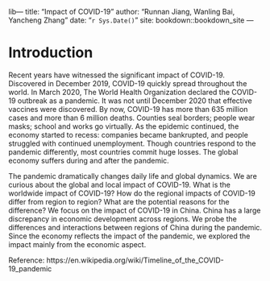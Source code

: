 lib--- 
title: "Impact of COVID-19"
author: "Runnan Jiang, Wanling Bai, Yancheng Zhang"
date: "`r Sys.Date()`"
site: bookdown::bookdown_site
---

# Introduction

Recent years have witnessed the significant impact of COVID-19. Discovered in December 2019, COVID-19 quickly spread throughout the world. In March 2020, The World Health Organization declared the COVID-19 outbreak as a pandemic. It was not until December 2020 that effective vaccines were discovered. By now, COVID-19 has more than 635 million cases and more than 6 million deaths. Counties seal borders; people wear masks; school and works go virtually. As the epidemic continued, the economy started to recess: companies became bankrupted, and people struggled with continued unemployment. Though countries respond to the pandemic differently, most countries commit huge losses. The global economy suffers during and after the pandemic. 

The pandemic dramatically changes daily life and global dynamics. We are curious about the global and local impact of COVID-19. What is the worldwide impact of COVID-19? How do the regional impacts of COVID-19 differ from region to region? What are the potential reasons for the difference? We focus on the impact of COVID-19 in China. China has a large discrepancy in economic development across regions. We probe the differences and interactions between regions of China during the pandemic. Since the economy reflects the impact of the pandemic, we explored the impact mainly from the economic aspect.


Reference: https://en.wikipedia.org/wiki/Timeline_of_the_COVID-19_pandemic
